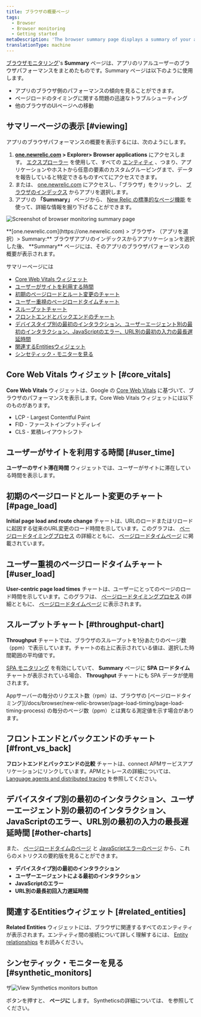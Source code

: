 ```yaml
---
title: ブラウザの概要ページ
tags:
  - Browser
  - Browser monitoring
  - Getting started
metaDescription: 'The browser summary page displays a summary of your app''s browser-side performance, including page load timing, and throughput charts.'
translationType: machine
---
```




[ブラウザモニタリング](/docs/browser/new-relic-browser/getting-started/new-relic-browser)'s **Summary** ページは、アプリのリアルユーザーのブラウザパフォーマンスをまとめたものです。Summary ページは以下のように使用します。

* アプリのブラウザ側のパフォーマンスの傾向を見ることができます。
* ページロードのタイミングに関する問題の迅速なトラブルシューティング
* 他のブラウザのUIページへの移動

## サマリーページの表示 [#viewing]

アプリのブラウザパフォーマンスの概要を表示するには、次のようにします。

1. **[one.newrelic.com](https://one.newrelic.com) > Explorer> Browser applications** にアクセスします。 [エクスプローラー](/docs/new-relic-one/use-new-relic-one/core-concepts/new-relic-explorer-view-performance-across-apps-services-hosts/) を使用して、すべての [エンティティ](/docs/new-relic-one/use-new-relic-one/core-concepts/what-entity-new-relic/) 、つまり、アプリケーションやホストから任意の要素のカスタムグルーピングまで、データを報告していると特定できるものすべてにアクセスできます。
2. または、 [one.newrelic.com](https://one.newrelic.com) にアクセスし、「ブラウザ」をクリックし、 [ブラウザのインデックス](/docs/browser/new-relic-browser/getting-started/browser-apps-index) からアプリを選択します。
3. アプリの **「Summary」** ページから、 [New Relic の標準的なページ機能](/docs/data-analysis/user-interface-functions/view-your-data/standard-page-functions) を使って、詳細な情報を掘り下げることができます。

<img
  title="Screenshot of browser monitoring summary page"
  alt="Screenshot of browser monitoring summary page"
  src={browserSummaryPage}
/>

<figcaption>
  **[one.newrelic.com](https://one.newrelic.com) > ブラウザ> （アプリを選択）> Summary:** ブラウザアプリのインデックスからアプリケーションを選択した後、 **Summary** ページには、そのアプリのブラウザパフォーマンスの概要が表示されます。
</figcaption>

サマリーページには

* [Core Web Vitals ウィジェット](#core_vitals)
* [ユーザーがサイトを利用する時間](#user_time)
* [初期のページロードとルート変更のチャート](#page_load)
* [ユーザー重視のページロードタイムチャート](#user_load)
* [スループットチャート](#throughput-chart)
* [フロントエンドとバックエンドのチャート](#front_vs_back)
* [デバイスタイプ別の最初のインタラクション、ユーザーエージェント別の最初のインタラクション、JavaScriptのエラー、URL別の最初の入力の最長遅延時間](#other-charts)
* [関連するEntitiesウィジェット](#related_entities)
* [シンセティック・モニターを見る](#synthetic_monitors)

## Core Web Vitals ウィジェット [#core_vitals]

**Core Web Vitals** ウィジェットは、Google の [Core Web Vitals](/docs/browser/new-relic-browser/page-load-timing-resources/pageviewtiming-async-or-dynamic-page-details) に基づいて、ブラウザのパフォーマンスを表示します。Core Web Vitals ウィジェットには以下のものがあります。

* LCP - Largest Contentful Paint
* FID - ファーストインプットディレイ
* CLS - 累積レイアウトシフト

## ユーザーがサイトを利用する時間 [#user_time]

**ユーザーのサイト滞在時間** ウィジェットでは、ユーザーがサイトに滞在している時間を表示します。

## 初期のページロードとルート変更のチャート [#page_load]

**Initial page load and route change** チャートは、URLのロードまたはリロードに起因する従来のURL変更のロード時間を示しています。このグラフは、 [ページロードタイミングプロセス](/docs/browser/new-relic-browser/page-load-timing-resources/page-load-timing-process) の詳細とともに、 [ページロードタイムページ](/docs/browser/new-relic-browser/dashboard-details/page-views-dashboard) に掲載されています。

## ユーザー重視のページロードタイムチャート [#user_load]

**User-centric page load times** チャートは、ユーザーにとってのページのロード時間を示しています。このグラフは、 [ページロードタイミングプロセス](/docs/browser/new-relic-browser/page-load-timing-resources/page-load-timing-process) の詳細とともに、 [ページロードタイムページ](/docs/browser/new-relic-browser/dashboard-details/page-views-dashboard) に表示されます。

## スループットチャート [#throughput-chart]

**Throughput** チャートでは、ブラウザのスループットを1分あたりのページ数（ppm）で表示しています。チャートの右上に表示されている値は、選択した時間範囲の平均値です。

[SPA モニタリング](/docs/browser/single-page-app-monitoring/get-started/welcome-single-page-app-monitoring) を有効にしていて、 **Summary** ページに **SPA ロードタイム** チャートが表示されている場合、 **Throughput** チャートにも SPA データが使用されます。

<Callout variant="tip">
  Appサーバーの毎分のリクエスト数（rpm）は、ブラウザの [ページロードタイミング](/docs/browser/new-relic-browser/page-load-timing/page-load-timing-process) の毎分のページ数（ppm）とは異なる測定値を示す場合があります。
</Callout>

## フロントエンドとバックエンドのチャート [#front_vs_back]

**フロントエンドとバックエンドの比較** チャートは、connect APMサービスアプリケーションにリンクしています。APMとトレースの詳細については、 [Language agents and distributed tracing](docs/distributed-tracing/enable-configure/language-agents-enable-distributed-tracing) を参照してください。

## デバイスタイプ別の最初のインタラクション、ユーザーエージェント別の最初のインタラクション、JavaScriptのエラー、URL別の最初の入力の最長遅延時間 [#other-charts]

また、 [ページロードタイムのページ](/docs/browser/new-relic-browser/dashboard-details/page-views-dashboard) と [JavaScriptエラーのページ](/docs/browser/new-relic-browser/browser-pro-features/javascript-errors-page-examining-errors-over-time) から、これらのメトリクスの要約版を見ることができます。

* **デバイスタイプ別の最初のインタラクション**
* **ユーザーエージェントによる最初のインタラクション**
* **JavaScriptのエラー**
* **URL別の最長初回入力遅延時間**

## 関連するEntitiesウィジェット [#related_entities]

**Related Entities** ウィジェットには、ブラウザに関連するすべてのエンティティが表示されます。エンティティ間の接続について詳しく理解するには、 [Entity relationships](docs/new-relic-one/use-new-relic-one/core-concepts/what-entity-new-relic/#related-entities) をお読みください。

## シンセティック・モニターを見る [#synthetic_monitors]

ザ<img title="view_synthetic_monitors" alt="View Synthetics monitors button" src={viewSyntheticMonitors}/>

ボタンを押すと、 **ページに** します。 Syntheticsの詳細については、 [](docs/synthetics)を参照してください。